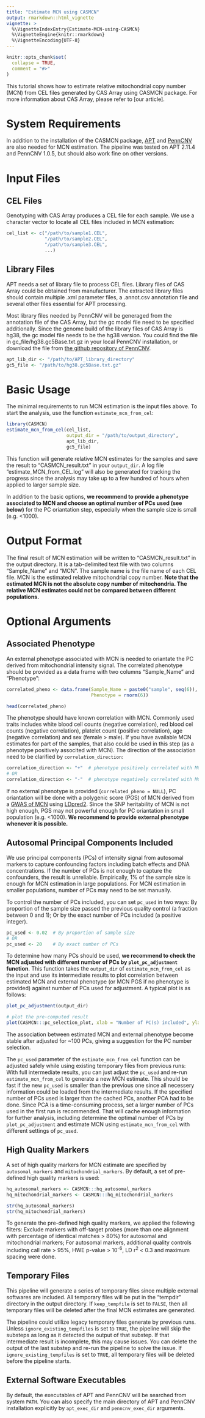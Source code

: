 ```yaml
---
title: "Estimate MCN using CASMCN"
output: rmarkdown::html_vignette
vignette: >
  %\VignetteIndexEntry{Estimate-MCN-using-CASMCN}
  %\VignetteEngine{knitr::rmarkdown}
  %\VignetteEncoding{UTF-8}
---
```


```r
knitr::opts_chunk$set(
  collapse = TRUE,
  comment = "#>"
)
```

This tutorial shows how to estimate relative mitochondrial copy number (MCN) from CEL files generated by CAS Array using CASMCN package. For more information about CAS Array, please refer to [our article]. 

# System Requirements

In addition to the installation of the CASMCN package, [APT](https://www.thermofisher.com/cn/zh/home/life-science/microarray-analysis/microarray-analysis-partners-programs/affymetrix-developers-network/affymetrix-power-tools.html) and [PennCNV](https://penncnv.openbioinformatics.org/en/latest/) are also needed for MCN estimation. The pipeline was tested on APT 2.11.4 and PennCNV 1.0.5, but should also work fine on other versions.

# Input Files

## CEL Files

Genotyping with CAS Array produces a CEL file for each sample. We use a character vector to locate all CEL files included in MCN estimation:

```r
cel_list <- c("/path/to/sample1.CEL",
              "/path/to/sample2.CEL",
              "/path/to/sample3.CEL",
              ...)
```

## Library Files

APT needs a set of library file to process CEL files. Library files of CAS Array could be obtained from manufacturer. The extracted library files should contain multiple .xml parameter files, a .annot.csv annotation file and several other files essential for APT processing. 

Most library files needed by PennCNV will be generaged from the annotation file of the CAS Array, but the gc model file need to be specified additionally. Since the genome build of the library files of CAS Array is hg38, the gc model file needs to be the hg38 version. You could find the file in gc_file/hg38.gc5Base.txt.gz in your local PennCNV installation, or download the file from [the github repository of PennCNV](https://github.com/WGLab/PennCNV/blob/master/gc_file/hg38.gc5Base.txt.gz).

```r
apt_lib_dir <- "/path/to/APT_library_directory"
gc5_file <- "/path/to/hg38.gc5Base.txt.gz"
```

# Basic Usage

The minimal requirements to run MCN estimation is the input files above. To start the analysis, use the function `estimate_mcn_from_cel`:

```r
library(CASMCN)
estimate_mcn_from_cel(cel_list,
                      output_dir = "/path/to/output_directory",
                      apt_lib_dir,
                      gc5_file)
```

This function will generate relative MCN estimates for the samples and save the result to "CASMCN_result.txt" in your `output_dir`. A log file "estimate_MCN_from_CEL.log" will also be generated for tracking the progress since the analysis may take up to a few hundred of hours when applied to larger sample size. 

In addition to the basic options, **we recommend to provide a phenotype associated to MCN and choose an optimal number of PCs used (see below)** for the PC oriantation step, especially when the sample size is small (e.g. <1000).

# Output Format

The final result of MCN estimation will be written to "CASMCN_result.txt" in the output directory. It is a tab-delimited text file with two columns "Sample_Name" and "MCN". The sample name is the file name of each CEL file. MCN is the estimated relative mitochondrial copy number. **Note that the estimated MCN is not the absolute copy number of mitochondria. The relative MCN estimates could not be compared between different populations.**

# Optional Arguments

## Associated Phenotype

An external phenotype associated with MCN is needed to oriantate the PC derived from mitochondrial intensity signal. The correlated phenotype should be provided as a data frame with two columns "Sample_Name" and "Phenotype":

```r
correlated_pheno <- data.frame(Sample_Name = paste0("sample", seq(6)),
                               Phenotype = rnorm(6))
```

```r
head(correlated_pheno)
```

The phenotype should have known correlation with MCN. Commonly used traits includes white blood cell counts (negative correlation), red blood cel counts (negative correlation), platelet count (positive correlation), age (negative correlation) and sex (female > male). If you have available MCN estimates for part of the samples, that also could be used in this step (as a phenotype positively associted with MCN). The direction of the association need to be clarified by `correlation_direction`:

```r
correlation_direction <- "+"  # phenotype positively correlated with MCN
# OR
correlation_direction <- "-"  # phenotype negatively correlated with MCN
```

If no external phenotype is provided (`correlated_pheno = NULL`), PC oriantation will be done with a polygenic score (PGS) of MCN derived from a [GWAS of MCN](https://doi.org/10.1007/s00439-021-02394-w) using [LDpred2](https://doi.org/10.1093/bioinformatics/btaa1029). Since the SNP heritability of MCN is not high enough, PGS may not powerful enough for PC oriantation in small population (e.g. <1000). **We recommend to provide external phenotype whenever it is possible.**

## Autosomal Principal Components Included

We use principal components (PCs) of intensity signal from autosomal markers to capture confounding factors including batch effects and DNA concentrations. If the number of PCs is not enough to capture the confounders, the result is unreliable. Empirically, 1% of the sample size is enough for MCN estimation in large populations. For MCN estimation in smaller populations, number of PCs may need to be set manually.

To control the number of PCs included, you can set `pc_used` in two ways: By proportion of the sample size passed the previous quality control (a fraction between 0 and 1); Or by the exact number of PCs included (a positive integer).

```r
pc_used <- 0.02  # By proportion of sample size
# OR
pc_used <- 20    # By exact number of PCs
```

To determine how many PCs should be used, **we recommend to check the MCN adjusted with different number of PCs by `plot_pc_adjustment` function**. This function takes the `output_dir` of `estimate_mcn_from_cel` as the input and use its intermediate results to plot correlation between estimated MCN and external phenotype (or MCN PGS if no phenotype is provided) against number of PCs used for adjustment. A typical plot is as follows:

```r
plot_pc_adjustment(output_dir)
```

```r
# plot the pre-computed result
plot(CASMCN:::pc_selection_plot, xlab = "Number of PC(s) included", ylab = "MCN_PGS")
```

The association between estimated MCN and external phenotype become stable after adjusted for ~100 PCs, giving a suggestion for the PC number selection. 

The `pc_used` parameter of the `estimate_mcn_from_cel` function can be adjusted safely while using existing temporary files from previous runs: With full intermediate results, you can just adjust the `pc_used` and re-run `estimate_mcn_from_cel` to generate a new MCN estimate. This should be fast if the new `pc_used` is smaller than the previous one since all necessery information could be loaded from the intermediate results. If the specified number of PCs used is larger than the cached PCs, another PCA had to be done. Since PCA is a time-consuming process, set a larger number of PCs used in the first run is recommended. That will cache enough information for further analysis, including determine the optimal number of PCs by `plot_pc_adjustment` and estimate MCN using `estimate_mcn_from_cel` with different settings of `pc_used`.

## High Quality Markers

A set of high quality markers for MCN estimate are specified by `autosomal_markers` and `mitochondrial_markers`. By default, a set of pre-defined high quality markers is used: 

```r
hq_autosomal_markers <- CASMCN:::hq_autosomal_markers
hq_mitochondrial_markers <- CASMCN:::hq_mitochondrial_markers
```

```r
str(hq_autosomal_markers)
str(hq_mitochondrial_markers)
```

To generate the pre-defined high quality markers, we applied the following filters: Exclude markers with off-target probes (more than one alignment with percentage of identical matches > 80%) for autosomal and mitochondrial markers; For autosomal markers, additional quality controls including call rate > 95%, HWE p-value > 10<sup>-6</sup>, LD r<sup>2</sup> < 0.3 and maximum spacing were done. 

## Temporary Files

This pipeline will generate a series of temporary files since multiple external softwares are included. All temporary files will be put in the "tempdir\" directory in the output directory. If `keep_tempfile` is set to `FALSE`, then all temporary files will be deleted after the final MCN estimates are generated. 

The pipeline could utilize legacy temporary files generate by previous runs. 
Unless `ignore_existing_tempfiles` is set to `TRUE`, the pipeline will skip the substeps as long as it detected the output of that substep. If that intermediate result is incomplete, this may cause issues. You can delete the output of the last substep and re-run the pipeline to solve the issue. If `ignore_existing_tempfiles` is set to `TRUE`, all temporary files will be deleted before the pipeline starts.

## External Software Executables

By default, the executables of APT and PennCNV will be searched from system `PATH`. You can also specify the main directory of APT and PennCNV installation explicitly by `apt_exec_dir` and `penncnv_exec_dir` arguments.
